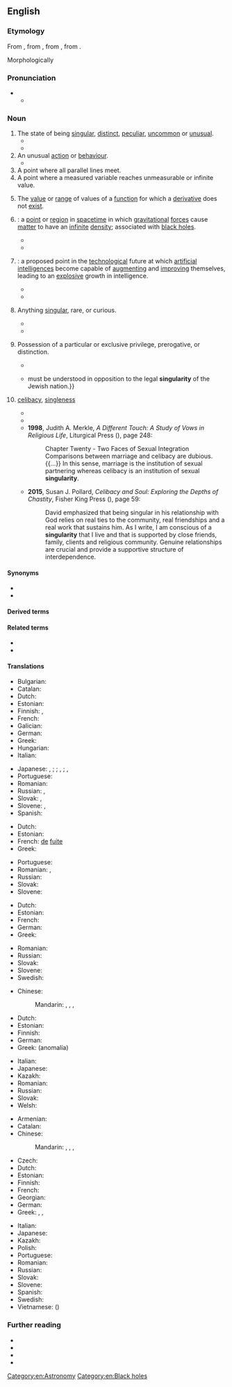 {{also|Singularity}}
==English==

===Etymology===
From {{inh|en|enm|singularite}}, from {{der|en|fro|singularité}}, from {{der|en|LL.|singulāritās||singleness}}, from {{der|en|la|singulāris||single}}.

Morphologically {{suffix|en|singular|ity|nocat=1}}

===Pronunciation===
* {{IPA|en|/ˌsɪŋɡjəˈlæɹətɪ/}}
** {{audio|en|LL-Q1860 (eng)-Vealhurl-singularity.wav|Audio (UK)}}

===Noun===
{{en-noun|~}}

# The state of being [[singular]], [[distinct]], [[peculiar]], [[uncommon]] or [[unusual]].
#* {{quote-book|en|year=1718|author={{w|Joseph Addison}}|title=Remarks on several parts of Italy, &c. in the years 1701, 1702, 1703|url=https://books.google.com/books?id=4ztCAQAAMAAJ&pg=PA499&dq=little+figure+singularity&hl=en&newbks=1&newbks_redir=0&sa=X&ved=2ahUKEwjgivWE9cvlAhXyQd8KHUuJBVkQ6AEwAXoECAUQAg#v=onepage&q=little%20figure%20singularity&f=false|text=I took notice of this little figure for the '''singularity''' of the instrument.}}
#* {{quote-book|en|year=a. 1618|year_published=1650|author={{w|Sir Walter Raleigh}}|title=The Marrow of Historie, Or, an Epitome of All Historical Passages from the Creation, to the End of the Last Macedonian War|url=https://books.google.com/books?id=Muc8u-ntE3kC&pg=PA40&dq=pliny%20addeth&hl=en&newbks=1&newbks_redir=0&sa=X&ved=2ahUKEwixqJm08MvlAhUEh-AKHc59AXUQ6AEwAXoECAEQAg#v=onepage&q=pliny%20addeth&f=false|text=Pliny addeth this '''ſingularity''' to the Indian ſoil, that it is without weeds, that the second year the very falling down of the seeds yieldeth corn.}}
# An unusual [[action]] or [[behaviour]].
#* {{quote-book|en|year=1834|author={{w|Letitia Elizabeth Landon}}|title=Francesca Carrara|volume=2|page=115|text="Do you know," said she to Guido one morning, when, after asking her to sing, the Englishman had left the room in the very middle of her song, "that I have taken a fancy into my head, which quite accounts for Mr. Arden's '''singularities''': it is, that I am like some one whom he loved and lost in early youth; and though the loss is dreadful, the love is yet pleasant to remember."}}
# A point where all parallel lines meet.
# A point where a measured variable reaches unmeasurable or infinite value.
# {{lb|en|mathematics}} The [[value]] or [[range]] of values of a [[function]] for which a [[derivative]] does not [[exist]].
# {{lb|en|physics}} {{ellipsis of|en|gravitational singularity}}: a [[point]] or [[region]] in [[spacetime]] in which [[gravitational]] [[force]]s cause [[matter]] to have an [[infinite]] [[density]]; associated with [[black hole]]s.
#: {{syn|en|spacetime singularity}}
#* {{quote-book|en|author=Stephen Hawking|authorlink=Stephen Hawking|title={{w|A Brief History of Time}}|year=1988|publisher=Bantam|page=88|isbn=0-553-34614-8|pageurl=https://archive.org/details/briefhistoryofti0000hawk/page/88/mode/1up|isbn=978-1-4090-9236-0|passage=At this '''singularity''' the laws of science and our ability to predict the future would break down. However, any observer who remained outside the black hole would not be affected by this failure of predictability, because neither light nor any other signal could reach him from the '''singularity'''.}}
#* {{quote-book|en|author=Jean-Pierre Luminet|title=Black Holes|year=1992|publisher=Cambridge University Press|page=135|pageurl=https://books.google.com/books?id=WRexJODPq5AC&pg=PA135&dq=%22singularity%22+black+hole&hl=&cd=14&source=gbs_api#v=onepage&q=%22singularity%22%20black%20hole&f=false|isbn=978-0-521-40906-3|passage=Consequently the interior of a black hole is empty, with a '''singularity''' at the centre.}}
# {{lb|en|sometimes|capitalized}} {{ellipsis of|en|technological singularity}}: a proposed point in the [[technological]] future at which [[artificial intelligence]]s become capable of [[augment]]ing and [[improve|improving]] themselves, leading to an [[explosive]] growth in intelligence.
#: {{syn|en|technological singularity|Kurzweil singularity|Singularity}}
#* {{quote-journal|en|author=Rob Walker|title=Cyberspace When You’re Dead|work=The New York Times|date=2011-01-05|url=https://www.nytimes.com/2011/01/09/magazine/09Immortality-t.html|issn=0362-4331|brackets=on|passage=[Vernor] Vinge was among those (along with, notably, Ray Kurzweil) to discuss the transformation of humans by technology, coming in a matter of decades, referred to as “the '''singularity'''.”}}
#* {{quote-journal|en|author=John Markoff|title=When Is the Singularity? Probably Not in Your Lifetime|work=The New York Times|date=2016-04-07|url=https://www.nytimes.com/2016/04/07/science/artificial-intelligence-when-is-the-singularity.html|issn=0362-4331|passage=The notion of the '''Singularity''' is predicated on Moore’s Law, the 1965 observation by the Intel co-founder Gordon Moore, that the number of transistors that can be etched onto a sliver of silicon doubles at roughly two year intervals.}}
# {{lb|en|obsolete}} Anything [[singular]], rare, or curious.
#* {{RQ:Shakespeare Winter's Tale|act=V|scene=iii|page=302|passage=Your Gallerie / Haue we paſs'd through, not without much content / In many '''ſingularities''';}}
#* {{quote-book|en|year=1938|author=Norman Lindsay|authorlink=Norman Lindsay|title=Age of Consent|publisher=Ure Smith|location=Sydney|year_published=1962|page=89|text=He was badgered in that witness-box for an hour. By a distracting repetition of cross-examination he was forced to confess that he had seen and spoken to a human biped in broad daylight, yet could not recollect one '''singularity''' to distinguish this phantom from the flat mass of humanity.}}
# {{lb|en|obsolete}} Possession of a particular or exclusive privilege, prerogative, or distinction.
#* {{quote-book|en|year=1594|author={{w|Richard Hooker}}|title=Of the Lawes of Ecclesiastical Politie|section=book 2|url=https://books.google.com/books?id=jwVBAQAAMAAJ&pg=PA266&dq=%22ungodly+title%22&source=bl&ots=8BSHt0621F&sig=ACfU3U0il74AkWQsd1ZIpL6yIuFHB0Yixw&hl=en&sa=X&ved=2ahUKEwjb1d7_68vlAhXwnuAKHSwNDXQQ6AEwBHoECAkQAQ#v=onepage&q=%22ungodly%20title%22&f=false|text=St. Gregory, being himself a Bishop of Rome, and writing against the title of ''Universal Bishop'', saith thus, "None of all my predecessors ever consented to use this ungodly title; no bishop of Rome ever took upon him this name of '''singularity'''."}}
#* {{quote-book|en|year=1659|author=[[w:John Pearson (bishop)|Bishop John Pearson]]|title=An Exposition of the Creed|url=https://books.google.com/books?id=cRY2AQAAMAAJ&pg=PA445&q=opposition+singularity&hl=en&newbks=1&newbks_redir=0&sa=X&ved=2ahUKEwi28pDk7svlAhWsd98KHQMaBu8Q6AEwAHoECAAQAg#v=onepage&q=opposition%20singularity&f=false|text=Catholicism {{...}} must be understood in opposition to the legal '''singularity''' of the Jewish nation.}}
# {{lb|en|obsolete}} {{rfv-sense|en}} [[celibacy]], [[singleness]]
#* {{quote-book|en|year=1655| title=Eniautos: A Covrse of Sermons for All the Sundays of the Year|author=Jeremy Taylor| page=223| passage=Marriage is the mother of the world, and preserves Kingdomes, and fils Cities, and Churches, and Heaven itself: Celibate, like the flie in the heart of an apple, dwels in a perpetuall sweetnesse, but sits alone, and is confin'd, and dies in '''singularity'''; but marriage, like the useful bee, builds a house and gathers sweetnesse from every flower, and labours and unites into Societies and Republicks, and sends out colonies, and feeds the world with delicacies, and obeys its king, and keeps order, and exercises many vertues, and promotes the interest of mankind, and is that state of good things to which God hath designed the present constitution of the world.}}
#* {{quote-book|en|year=1995| title=Arguing About Sex: The Rhetoric of Christian Sexual Morality |author=Joseph Monti| page=234| passage=Gradually the implication of biblical monotheism created an entailment of '''singularity''' and monogamy in sexual relations.}}
#* '''1998''', Judith A. Merkle, ''A Different Touch: A Study of Vows in Religious Life'', Liturgical Press ({{ISBN|9780814624654}}), page 248:
#*: Chapter Twenty - Two Faces of Sexual Integration 
#*: Comparisons between marriage and celibacy are dubious. {{...}} In this sense, marriage is the institution of sexual partnering whereas celibacy is an institution of sexual '''singularity'''.
#* '''2015''', Susan J. Pollard, ''Celibacy and Soul: Exploring the Depths of Chastity'', Fisher King Press ({{ISBN|9781771690133}}), page 59:
#*: David emphasized that being singular in his relationship with God relies on real ties to the community, real friendships and a real work that sustains him. As I write, I am conscious of a '''singularity''' that I live and that is supported by close friends, family, clients and religious community. Genuine relationships are crucial and provide a supportive structure of interdependence.

 
====Synonyms====
{{checksense|en}}
* {{l|en|centrohub}}
* {{l|en|monosemy}}

====Derived terms====
{{der4|en|Kurzweil singularity|cosmic singularity|equisingularity|gravitational singularity|multisingularity|naked singularity|nonsingularity|polysingularity|post-singularity|postsingularity|ring singularity|Singularitarian|Singularitarianism|technological singularity}}

====Related terms====
* {{l|en|single}}
* {{l|en|singular}}

====Translations====
{{trans-top|peculiar state or occurrence}}
* Bulgarian: {{t+|bg|странност}}
* Catalan: {{t|ca|singularitat|f}}
* Dutch: {{t+|nl|bijzonderheid|f}}
* Estonian: {{t+|et|singulaarsus}}
* Finnish: {{t+|fi|erikoisuus}}, {{t+|fi|omituisuus}}
* French: {{t+|fr|singularité|f}}
* Galician: {{t+|gl|singularidade|f}}
* German: {{t+|de|Eigenheit|f}}
* Greek: {{t+|el|ιδιομορφία|f}}
* Hungarian: {{t+|hu|szingularitás}}
* Italian: {{t+|it|singolarità|f}}
{{trans-mid}}
* Japanese: {{t|ja|単独性|tr=たんどくせい, tandokusē}} {{q|singular}}, {{t|ja|単一性|tr=たんいつせい, tan'itsusē}};  {{t|ja|特異性|tr=とくいせい, tokuisē}} {{q|uncommon}}; {{t+|ja|奇妙|tr=きみょう, kimyō}} {{q|odd}}, {{t+|ja|風変わり|tr=ふがわり, fūgawari}};  {{t+|ja|非凡|tr=ひぼん, hibon}} {{q|supremely rare}}, {{t|ja|希有|tr=けうkeu}}
* Portuguese: {{t|pt|singularidade|f}}
* Romanian: {{t+|ro|singularitate|f}}
* Russian: {{t+|ru|своеобра́зие|n}}, {{t+|ru|самобы́тность|f}}
* Slovak: {{t|sk|singularita}}, {{t|sk|jedinečnosť}}
* Slovene: {{t|sl|drugačnost|f}}, {{t|sl|samosvojost|f}}
* Spanish: {{t+|es|singularidad|f}}
{{trans-bottom}}

{{trans-top|point where all lines meet}}
* Dutch: {{t+|nl|vluchtpunt|n}}
* Estonian: {{t+|et|singulaarsus}}
* French: {{t+|fr|point|m}} [[de]] [[fuite]]
* Greek: {{t|el|πλημνοσημείο}}
{{trans-mid}}
* Portuguese: {{t|pt|singularidade|f}}
* Romanian: {{t|ro|punct de întâlnire|n}}, {{t|ro|punct comun|n}}
* Russian: {{t|ru|особая точка|f}}
* Slovak: {{t|sk|singularita}}
* Slovene: {{t|sl|singularnost|f}}
{{trans-bottom}}

{{trans-top|point where infinite value is reached}}
* Dutch: {{t+|nl|singulariteit|f}}
* Estonian: {{t+|et|singulaarsus}}
* French: {{t+|fr|singularité|f}}
* German: {{t+|de|Singularität|f}}
* Greek: {{t+|el|μονοσημία}}
{{trans-mid}}
* Romanian: {{t+|ro|singularitate|f}}
* Russian: {{t|ru|особая точка|f}}
* Slovak: {{t|sk|singularita}}
* Slovene: {{t|sl|singularnost|f}}
* Swedish: {{t+|sv|singularitet|c}}
{{trans-bottom}}

{{trans-top|mathematics: value for which a derivative does not exist}}
* Chinese:
*: Mandarin: {{t|zh|奇異點}}, {{t|zh|奇异点|tr=qíyìdiǎn}}, {{t+|zh|奇點}}, {{t+|zh|奇点|tr=qídiǎn}}
* Dutch: {{t+|nl|singulariteit|f}}
* Estonian: {{t+|et|singulaarsus}}
* Finnish: {{t|fi|erikoispiste}}
* German: {{t+|de|Singularität|f}}
* Greek: {{t+|el|ανωμαλία|f}} (anomalía)
{{trans-mid}}
* Italian: {{t+|it|singolarità|f}}
* Japanese: {{t|ja|特異点|tr=とくいてん, tokuiten}}
* Kazakh: {{t|kk|сингулярлық}}
* Romanian: {{t+|ro|singularitate|f}}
* Russian: {{t+|ru|сингуля́рность|f}}
* Slovak: {{t|sk|singularita}}
* Welsh: {{t|cy|hynodyn|m}}
{{trans-bottom}}

{{trans-top|physics: point of infinite density}}
* Armenian: {{t|hy|սինգուլյարություն}}
* Catalan: {{t|ca|singularitat|f}}
* Chinese:
*: Mandarin: {{t|zh|奇異點}}, {{t|zh|奇异点|tr=qíyìdiǎn}}, {{t+|zh|奇點}}, {{t+|zh|奇点|tr=qídiǎn}}
* Czech: {{t|cs|singularita|f}}
* Dutch: {{t+|nl|singulariteit|f}}
* Estonian: {{t+|et|singulaarsus}}
* Finnish: {{t+|fi|singulariteetti}}
* French: {{t+|fr|singularité|f}}
* Georgian: {{t|ka|სინგულარობა}}
* German: {{t+|de|Singularität|f}}
* Greek: {{t|el|απειροπλήμνη}}, {{t+|el|μονοσημία}}, {{t+|el|ανωμαλία|f}}
{{trans-mid}}
* Italian: {{t+|it|singolarità|f}}
* Japanese: {{t|ja|特異点|tr=とくいてん, tokuiten}}
* Kazakh: {{t|kk|сингулярлық}}
* Polish: {{t+|pl|osobliwość|f}}
* Portuguese: {{t|pt|singularidade|f}}
* Romanian: {{t+|ro|singularitate|f}}
* Russian: {{t+|ru|сингуля́рность|f}}
* Slovak: {{t|sk|singularita}}
* Slovene: {{t|sl|singularnost|f}}
* Spanish: {{t+|es|singularidad|f}}
* Swedish: {{t+|sv|singularitet|c}}
* Vietnamese: {{t|vi|điểm kì dị}} ({{t|vi|[[點]][[奇異]]}})
{{trans-bottom}}

===Further reading===
* {{pedia}}
* {{R:Webster 1913}}
* {{R:Century 1911}}
* {{R:OneLook}}

[[Category:en:Astronomy]]
[[Category:en:Black holes]]
